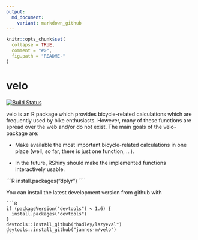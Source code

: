 ```yaml
---
output:
  md_document:
    variant: markdown_github
---
```


<!-- README.md is generated from README.Rmd. Please edit that file -->

```r
knitr::opts_chunk$set(
  collapse = TRUE,
  comment = "#>",
  fig.path = "README-"
)
```
# velo

[![Build Status](https://travis-ci.org/hadley/dplyr.png?branch=master)](https://travis-ci.org/hadley/dplyr)

velo is an R package which provides bicycle-related calculations which are frequently used by bike enthusiasts. However, many of these functions are spread over the web and/or do not exist.
The main goals of the velo-package are:

* Make available the most important bicycle-related calculations in one place (well, so far, there is just one function, ...).

* In the future, RShiny should make the implemented functions interactively usable.

 ```R
    install.packages("dplyr")
    ````


You can install the latest development version from github with

    ```R
    if (packageVersion("devtools") < 1.6) {
      install.packages("devtools")
    }
    devtools::install_github("hadley/lazyeval")
    devtools::install_github("jannes-m/velo")
    ```
